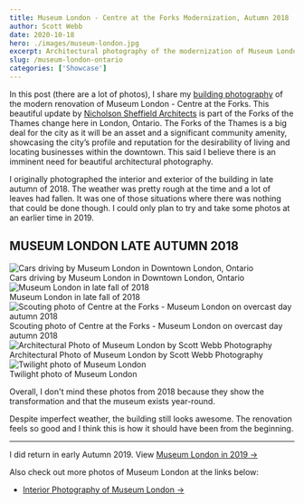 ```yaml
---
title: Museum London - Centre at the Forks Modernization, Autumn 2018
author: Scott Webb
date: 2020-10-18
hero: ./images/museum-london.jpg
excerpt: Architectural photography of the modernization of Museum London, Centre at the Forks in late Autumn 2018
slug: /museum-london-ontario
categories: ['Showcase']
---
```


In this post (there are a lot of photos), I share my [building photography](/) of the modern renovation of Museum London - Centre at the Forks. This beautiful update by [Nicholson Sheffield Architects](https://nicholsonsheffield.ca/) is part of the Forks of the Thames change here in London, Ontario. The Forks of the Thames is a big deal for the city as it will be an asset and a significant community amenity, showcasing the city’s profile and reputation for the desirability of living and locating businesses within the downtown. This said I believe there is an imminent need for beautiful architectural photography.

I originally photographed the interior and exterior of the building in late autumn of 2018. The weather was pretty rough at the time and a lot of leaves had fallen. It was one of those situations where there was nothing that could be done though. I could only plan to try and take some photos at an earlier time in 2019.

## MUSEUM LONDON LATE AUTUMN 2018

<div className="Image__Medium">
  <img
    src="./images/museum-london-ontario.jpg"
    title="Cars driving by Museum London in Downtown London, Ontario"
    alt="Cars driving by Museum London in Downtown London, Ontario"
  />
  <figcaption>Cars driving by Museum London in Downtown London, Ontario</figcaption>
</div>

<div className="Image__Medium">
  <img
    src="./images/london-museum-fall-2018-1.jpg"
    title="Museum London in late fall of 2018"
    alt="Museum London in late fall of 2018"
  />
  <figcaption>Museum London in late fall of 2018</figcaption>
</div>

<div className="Image__Medium">
  <img
    src="./images/centre-at-the-forks-london-overcast-day-2018.jpg"
    title="Centre at the Forks - Museum London on overcast day autumn 2018"
    alt="Scouting photo of Centre at the Forks - Museum London on overcast day autumn 2018"
  />
  <figcaption>Scouting photo of Centre at the Forks - Museum London on overcast day autumn 2018</figcaption>
</div>

<div className="Image__Small">
  <img
    src="./images/museum-london-architecture-photo-9.jpg"
    title="Architectural Photo of Museum London by Scott Webb Photography"
    alt="Architectural Photo of Museum London by Scott Webb Photography"
  />
  <figcaption>Architectural Photo of Museum London by Scott Webb Photography</figcaption>
</div>

<div className="Image__Medium">
  <img
    src="./images/museum-london.jpg"
    title="Twilight photo of Museum London"
    alt="Twilight photo of Museum London"
  />
  <figcaption>Twilight photo of Museum London</figcaption>
</div>

Overall, I don't mind these photos from 2018 because they show the transformation and that the museum exists year-round. 

Despite imperfect weather, the building still looks awesome. The renovation feels so good and I think this is how it should have been from the beginning.

- - -

I did return in early Autumn 2019. View [Museum London in 2019 →](/museum-london-2019)

Also check out more photos of Museum London at the links below:

- [Interior Photography of Museum London →](/museum-london-interior)



